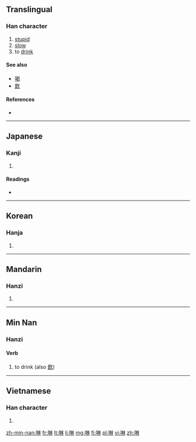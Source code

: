 ==Translingual==

===Han character===
{{Han char|rn=30|rad=口|as=08|sn=11|four=|canj=口木木 (RDD)}}

# [[stupid]]
# [[slow]]
# to [[drink]]

====See also====
* [[喝]]
* [[飲]]

====References====
* {{Han ref|kx=0195.030|dkj=03806|dj=0416.030|hdz=10637.070|uh=5549|ud=21833}}

----

==Japanese==

===Kanji===
{{ja-kanji|grade=|rs=口08}}

# {{defn|lang=ja|sort=口08}}

====Readings====
* {{ja-readings|on=[[らん]] (ran)|kun=[[かまびすしい]] (kamabisushii), [[むさぼる]] (musaboru)}}

----

==Korean==

===Hanja===
{{ko-hanja|hangeul=람|rv=ram|mr=ram}}

# {{defn|lang=ko|sort=口08}}

----

==Mandarin==

===Hanzi===
{{cmn-hanzi|pin=[[lán]] ([[lan2]])|wg=lan<sup>2</sup>}}

# {{defn|lang=cmn|sort=口08}}

----

==Min Nan==

===Hanzi===
{{nan-hanzi|poj=[[lim]] (lim<sup>1</sup>)|tlpa=}}

====Verb====
{{nan-verb|ts|poj=lim}}

# to drink (also [[飲]])

----

==Vietnamese==

===Han character===
{{vi-hantu|[[lăm]], [[lằm]], [[lầm]], [[rắm]], [[rầm]], [[lảm]], [[lâm]], [[lẩm]], [[lùm]], [[rởm]], [[trăm]]|rs=口08}}

# {{defn|lang=vi|sort=口08}}

[[zh-min-nan:啉]]
[[fr:啉]]
[[lt:啉]]
[[li:啉]]
[[mg:啉]]
[[fj:啉]]
[[pl:啉]]
[[vi:啉]]
[[zh:啉]]